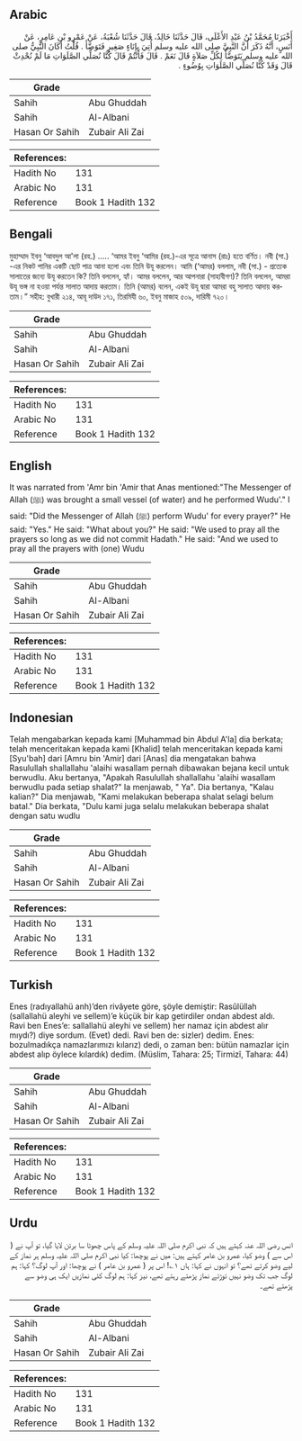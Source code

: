 ## Arabic


<div dir="rtl" lang="ar" style={{fontSize:'larger',backgroundColor:'#f8f9fa',padding:20}}>
أَخْبَرَنَا مُحَمَّدُ بْنُ عَبْدِ الأَعْلَى، قَالَ حَدَّثَنَا خَالِدٌ، قَالَ حَدَّثَنَا شُعْبَةُ، عَنْ عَمْرِو بْنِ عَامِرٍ، عَنْ أَنَسٍ، أَنَّهُ ذَكَرَ أَنَّ النَّبِيَّ صلى الله عليه وسلم أُتِيَ بِإِنَاءٍ صَغِيرٍ فَتَوَضَّأَ ‏.‏ قُلْتُ أَكَانَ النَّبِيُّ صلى الله عليه وسلم يَتَوَضَّأُ لِكُلِّ صَلاَةٍ قَالَ نَعَمْ ‏.‏ قَالَ فَأَنْتُمْ قَالَ كُنَّا نُصَلِّي الصَّلَوَاتِ مَا لَمْ نُحْدِثْ قَالَ وَقَدْ كُنَّا نُصَلِّي الصَّلَوَاتِ بِوُضُوءٍ ‏.‏
</div>
<div style={{backgroundColor:'#f8f9fa',padding:20, marginBottom: 10}}><table> <thead> <tr> <th>Grade</th> <th></th> </tr> </thead> <tbody> <tr><td>Sahih</td><td>Abu Ghuddah</td></tr><tr><td>Sahih</td><td>Al-Albani</td></tr><tr><td>Hasan Or Sahih</td><td>Zubair Ali Zai</td></tr></tbody></table><table> <thead> <tr> <th>References:</th> <th></th> </tr> </thead> <tbody><tr><td>Hadith No</td><td>131</td></tr><tr><td>Arabic No</td><td>131</td></tr><tr><td>Reference</td><td>Book 1 Hadith 132</td></tr></tbody></table></div>

## Bengali


<div dir="ltr" lang="bn" style={{fontSize:'larger',backgroundColor:'#f8f9fa',padding:20}}>
মুহাম্মাদ ইবনু ‘আবদুল আ'লা (রহ.) ..... ‘আমর ইবনু ‘আমির (রহ.)-এর সূত্রে আনাস (রাঃ) হতে বর্ণিত। নবী (সা.) -এর নিকট পানির একটি ছোট পাত্র আনা হলো এবং তিনি উযূ করলেন। আমি (‘আমর) বললাম, নবী (সা.) - প্রত্যেক সালাতের জন্যে উযূ করতেন কি? তিনি বললেন, হ্যাঁ। আমর বললেন, আর আপনারা (সাহাবীগণ)? তিনি বললেন, আমরা উযূ ভঙ্গ না হওয়া পর্যন্ত সালাত আদায় করতাম। তিনি (আমর) বলেন, একই উযূ দ্বারা আমরা বহু সালাত আদায় করতাম।” সহীহ: বুখারী ২১৪, আবূ দাউদ ১৭১, তিরমিযী ৬০, ইবনু মাজাহ ৫০৯, দারিমী ৭২০।
</div>
<div style={{backgroundColor:'#f8f9fa',padding:20, marginBottom: 10}}><table> <thead> <tr> <th>Grade</th> <th></th> </tr> </thead> <tbody> <tr><td>Sahih</td><td>Abu Ghuddah</td></tr><tr><td>Sahih</td><td>Al-Albani</td></tr><tr><td>Hasan Or Sahih</td><td>Zubair Ali Zai</td></tr></tbody></table><table> <thead> <tr> <th>References:</th> <th></th> </tr> </thead> <tbody><tr><td>Hadith No</td><td>131</td></tr><tr><td>Arabic No</td><td>131</td></tr><tr><td>Reference</td><td>Book 1 Hadith 132</td></tr></tbody></table></div>

## English


<div dir="ltr" lang="en" style={{fontSize:'larger',backgroundColor:'#f8f9fa',padding:20}}>
It was narrated from 'Amr bin 'Amir that Anas mentioned:"The Messenger of Allah (ﷺ) was brought a small vessel (of water) and he performed Wudu'." I said: "Did the Messenger of Allah (ﷺ) perform Wudu' for every prayer?" He said: "Yes." He said: "What about you?" He said: "We used to pray all the prayers so long as we did not commit Hadath." He said: "And we used to pray all the prayers with (one) Wudu
</div>
<div style={{backgroundColor:'#f8f9fa',padding:20, marginBottom: 10}}><table> <thead> <tr> <th>Grade</th> <th></th> </tr> </thead> <tbody> <tr><td>Sahih</td><td>Abu Ghuddah</td></tr><tr><td>Sahih</td><td>Al-Albani</td></tr><tr><td>Hasan Or Sahih</td><td>Zubair Ali Zai</td></tr></tbody></table><table> <thead> <tr> <th>References:</th> <th></th> </tr> </thead> <tbody><tr><td>Hadith No</td><td>131</td></tr><tr><td>Arabic No</td><td>131</td></tr><tr><td>Reference</td><td>Book 1 Hadith 132</td></tr></tbody></table></div>

## Indonesian


<div dir="ltr" lang="id" style={{fontSize:'larger',backgroundColor:'#f8f9fa',padding:20}}>
Telah mengabarkan kepada kami [Muhammad bin Abdul A'la] dia berkata; telah menceritakan kepada kami [Khalid] telah menceritakan kepada kami [Syu'bah] dari [Amru bin 'Amir] dari [Anas] dia mengatakan bahwa Rasulullah shallallahu 'alaihi wasallam pernah dibawakan bejana kecil untuk berwudlu. Aku bertanya, "Apakah Rasulullah shallallahu 'alaihi wasallam berwudlu pada setiap shalat?" Ia menjawab, " Ya". Dia bertanya, "Kalau kalian?" Dia menjawab, "Kami melakukan beberapa shalat selagi belum batal." Dia berkata, "Dulu kami juga selalu melakukan beberapa shalat dengan satu wudlu
</div>
<div style={{backgroundColor:'#f8f9fa',padding:20, marginBottom: 10}}><table> <thead> <tr> <th>Grade</th> <th></th> </tr> </thead> <tbody> <tr><td>Sahih</td><td>Abu Ghuddah</td></tr><tr><td>Sahih</td><td>Al-Albani</td></tr><tr><td>Hasan Or Sahih</td><td>Zubair Ali Zai</td></tr></tbody></table><table> <thead> <tr> <th>References:</th> <th></th> </tr> </thead> <tbody><tr><td>Hadith No</td><td>131</td></tr><tr><td>Arabic No</td><td>131</td></tr><tr><td>Reference</td><td>Book 1 Hadith 132</td></tr></tbody></table></div>

## Turkish


<div dir="ltr" lang="tr" style={{fontSize:'larger',backgroundColor:'#f8f9fa',padding:20}}>
Enes (radıyallahü anh)’den rivâyete göre, şöyle demiştir: Rasûlüllah (sallallahü aleyhi ve sellem)’e küçük bir kap getirdiler ondan abdest aldı. Ravi ben Enes’e: sallallahü aleyhi ve sellem) her namaz için abdest alır mıydı?) diye sordum. (Evet) dedi. Ravi ben de: sizler) dedim. Enes: bozulmadıkça namazlarımızı kılarız) dedi, o zaman ben: bütün namazlar için abdest alıp öylece kılardık) dedim. (Müslim, Tahara: 25; Tirmizî, Tahara: 44)
</div>
<div style={{backgroundColor:'#f8f9fa',padding:20, marginBottom: 10}}><table> <thead> <tr> <th>Grade</th> <th></th> </tr> </thead> <tbody> <tr><td>Sahih</td><td>Abu Ghuddah</td></tr><tr><td>Sahih</td><td>Al-Albani</td></tr><tr><td>Hasan Or Sahih</td><td>Zubair Ali Zai</td></tr></tbody></table><table> <thead> <tr> <th>References:</th> <th></th> </tr> </thead> <tbody><tr><td>Hadith No</td><td>131</td></tr><tr><td>Arabic No</td><td>131</td></tr><tr><td>Reference</td><td>Book 1 Hadith 132</td></tr></tbody></table></div>

## Urdu


<div dir="rtl" lang="ur" style={{fontSize:'larger',backgroundColor:'#f8f9fa',padding:20}}>
انس رضی اللہ عنہ کہتے ہیں کہ نبی اکرم صلی اللہ علیہ وسلم کے پاس چھوٹا سا برتن لایا گیا، تو آپ نے ( اس سے ) وضو کیا، عمرو بن عامر کہتے ہیں: میں نے پوچھا: کیا نبی اکرم صلی اللہ علیہ وسلم ہر نماز کے لیے وضو کرتے تھے؟ تو انہوں نے کہا: ہاں ۱؎! اس پر ( عمرو بن عامر ) نے پوچھا: اور آپ لوگ؟ کہا: ہم لوگ جب تک وضو نہیں توڑتے نماز پڑھتے رہتے تھے، نیز کہا: ہم لوگ کئی نمازیں ایک ہی وضو سے پڑھتے تھے۔
</div>
<div style={{backgroundColor:'#f8f9fa',padding:20, marginBottom: 10}}><table> <thead> <tr> <th>Grade</th> <th></th> </tr> </thead> <tbody> <tr><td>Sahih</td><td>Abu Ghuddah</td></tr><tr><td>Sahih</td><td>Al-Albani</td></tr><tr><td>Hasan Or Sahih</td><td>Zubair Ali Zai</td></tr></tbody></table><table> <thead> <tr> <th>References:</th> <th></th> </tr> </thead> <tbody><tr><td>Hadith No</td><td>131</td></tr><tr><td>Arabic No</td><td>131</td></tr><tr><td>Reference</td><td>Book 1 Hadith 132</td></tr></tbody></table></div>